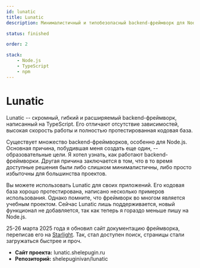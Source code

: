 ```yaml
---
id: lunatic
title: Lunatic
description: Минималистичный и типобезопасный backend-фреймворк для Node.js

status: finished

order: 2

stack:
    - Node.js
    - TypeScript
    - npm
---
```



# Lunatic

Lunatic -- скромный, гибкий и расширяемый backend-фреймворк, написанный на
TypeScript. Его отличают отсутствие зависимостей, высокая скорость работы и
полностью протестированная кодовая база.

Существует множество backend-фреймворков, особенно для Node.js. Основная
причина, побудившая меня создать еще один, -- образовательные цели. Я хотел
узнать, как работают backend-фреймворки. Другая причина заключается в том, что
в то время доступные решения были либо слишком минималистичны, либо просто
избыточны для большинства проектов.

Вы можете использовать Lunatic для своих приложений. Его кодовая база хорошо
протестирована, написано несколько примеров использования. Однако помните, что
фреймворк во многом является учебным проектом. Сейчас Lunatic лишь
поддерживается, новый функционал не добавляется, так как теперь я гораздо
меньше пишу на Node.js.

25-26 марта 2025 года я обновил сайт документацию фреймворка, переписав его на
[Starlight](https://starlight.astro.build). Так, стал доступен поиск, страницы
стали загружаться быстрее и проч.

<AsideMore>

- **Сайт проекта:** <ExternalLink href="https://lunatic.shelepugin.ru">lunatic.shelepugin.ru</ExternalLink>
- **Репозиторий:** <ExternalLink href="https://github.com/shelepuginivan/lunatic">shelepuginivan/lunatic</ExternalLink>

</AsideMore>
